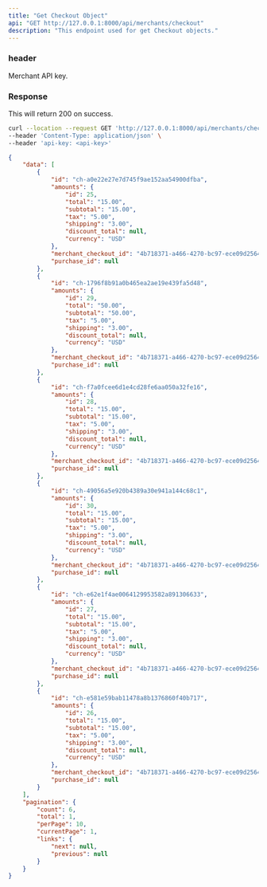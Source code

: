 ```yaml
---
title: "Get Checkout Object"
api: "GET http://127.0.0.1:8000/api/merchants/checkout"
description: "This endpoint used for get Checkout objects."
---
```


### header
<ParamField header="api-key" type="string">
  Merchant API key.
</ParamField>

### Response

<ResponseField name="success" type="number">
  This will return 200 on success.
</ResponseField>

<RequestExample>

```bash Example Request
curl --location --request GET 'http://127.0.0.1:8000/api/merchants/checkout' \
--header 'Content-Type: application/json' \
--header 'api-key: <api-key>'
```

</RequestExample>

<ResponseExample>

```json Response
{
    "data": [
        {
            "id": "ch-a0e22e27e7d745f9ae152aa54900dfba",
            "amounts": {
                "id": 25,
                "total": "15.00",
                "subtotal": "15.00",
                "tax": "5.00",
                "shipping": "3.00",
                "discount_total": null,
                "currency": "USD"
            },
            "merchant_checkout_id": "4b718371-a466-4270-bc97-ece09d256443",
            "purchase_id": null
        },
        {
            "id": "ch-1796f8b91a0b465ea2ae19e439fa5d48",
            "amounts": {
                "id": 29,
                "total": "50.00",
                "subtotal": "50.00",
                "tax": "5.00",
                "shipping": "3.00",
                "discount_total": null,
                "currency": "USD"
            },
            "merchant_checkout_id": "4b718371-a466-4270-bc97-ece09d256443",
            "purchase_id": null
        },
        {
            "id": "ch-f7a0fcee6d1e4cd28fe6aa050a32fe16",
            "amounts": {
                "id": 28,
                "total": "15.00",
                "subtotal": "15.00",
                "tax": "5.00",
                "shipping": "3.00",
                "discount_total": null,
                "currency": "USD"
            },
            "merchant_checkout_id": "4b718371-a466-4270-bc97-ece09d256443",
            "purchase_id": null
        },
        {
            "id": "ch-49056a5e920b4389a30e941a144c68c1",
            "amounts": {
                "id": 30,
                "total": "15.00",
                "subtotal": "15.00",
                "tax": "5.00",
                "shipping": "3.00",
                "discount_total": null,
                "currency": "USD"
            },
            "merchant_checkout_id": "4b718371-a466-4270-bc97-ece09d256443",
            "purchase_id": null
        },
        {
            "id": "ch-e62e1f4ae0064129953582a891306633",
            "amounts": {
                "id": 27,
                "total": "15.00",
                "subtotal": "15.00",
                "tax": "5.00",
                "shipping": "3.00",
                "discount_total": null,
                "currency": "USD"
            },
            "merchant_checkout_id": "4b718371-a466-4270-bc97-ece09d256443",
            "purchase_id": null
        },
        {
            "id": "ch-e581e59bab11478a8b1376860f40b717",
            "amounts": {
                "id": 26,
                "total": "15.00",
                "subtotal": "15.00",
                "tax": "5.00",
                "shipping": "3.00",
                "discount_total": null,
                "currency": "USD"
            },
            "merchant_checkout_id": "4b718371-a466-4270-bc97-ece09d256443",
            "purchase_id": null
        }
    ],
    "pagination": {
        "count": 6,
        "total": 1,
        "perPage": 10,
        "currentPage": 1,
        "links": {
            "next": null,
            "previous": null
        }
    }
}
```

</ResponseExample>
